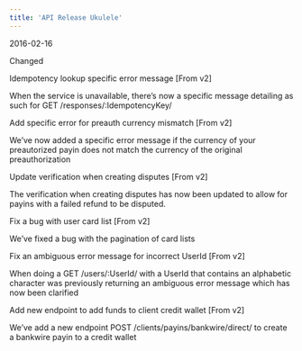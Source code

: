 ```yaml
---  
title: 'API Release Ukulele'  
---  
```

<span class="date">2016-02-16</span>  
  
  
<div class="pill pill-blue">Changed</div>
  

Idempotency lookup specific error message [From v2]  

When the service is unavailable, there’s now a specific message detailing as such for GET /responses/:IdempotencyKey/  

Add specific error for preauth currency mismatch [From v2]  

We’ve now added a specific error message if the currency of your preautorized payin does not match the currency of the original preauthorization  

Update verification when creating disputes [From v2]  

The verification when creating disputes has now been updated to allow for payins with a failed refund to be disputed.  

Fix a bug with user card list [From v2]  

We’ve fixed a bug with the pagination of card lists  

Fix an ambiguous error message for incorrect UserId [From v2]  

When doing a GET /users/:UserId/ with a UserId that contains an alphabetic character was previously returning an ambiguous error message which has now been clarified  

Add new endpoint to add funds to client credit wallet [From v2]  

We’ve add a new endpoint POST /clients/payins/bankwire/direct/ to create a bankwire payin to a credit wallet